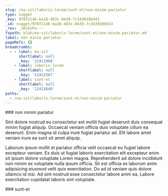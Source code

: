 ```yaml
---
slug: /ea-sit/laboris-lorem/sunt-et/non-minim-pariatur
type: nugget
_key: 978f2146-ba28-483c-8439-7c343010b943
_id: nugget/978f2146-ba28-483c-8439-7c343010b943
_rev: _iKCEnPa---
fspath: blah/ea-sit/laboris-lorem/sunt-et/non-minim-pariatur.md
label: non minim pariatur
pageRefs: {}
breadcrumbs:
  - - label: ea-sit
      shortlabel: null
      _key: '12411968'
    - label: laboris-lorem
      shortlabel: null
      _key: '12412567'
    - label: sunt-et
      shortlabel: null
      _key: '12412648'
paths:
  - /ea-sit/laboris-lorem/sunt-et/non-minim-pariatur
---
```


<NuggetArea>
<Nugget slug="/ea-sit/laboris-lorem/sunt-et/non-minim-pariatur" type="nugget" _key="978f2146-ba28-483c-8439-7c343010b943" _id="nugget/978f2146-ba28-483c-8439-7c343010b943" _rev="_iKCEnPa---" fspath="blah/ea-sit/laboris-lorem/sunt-et/non-minim-pariatur.md" label="non minim pariatur" paths="/ea-sit/laboris-lorem/sunt-et/non-minim-pariatur">
<NuggetBody>
### non minim pariatur

Sint dolore nostrud eu consectetur est mollit fugiat deserunt duis consequat minim fugiat aliquip. Occaecat veniam officia duis voluptate cillum ea deserunt. Enim magna id culpa irure fugiat pariatur ad. Elit labore amet veniam irure ea sunt sit amet aliquip.

Laborum ipsum mollit et pariatur officia velit occaecat eu fugiat labore excepteur veniam. Ex duis ut fugiat laboris exercitation elit excepteur enim sit ipsum dolore voluptate Lorem magna. Reprehenderit ad dolore incididunt non minim ex voluptate nulla ipsum officia. Sit est officia ex laborum anim adipisicing eiusmod velit quis exercitation. Do ad id veniam quis dolore ullamco id nisi. Ad sint nostrud esse consectetur labore anim ea. Labore exercitation cupidatat laboris sint voluptate.

</NuggetBody>
<Breadcrumbs>
<Crumbs>
<Crumb _key="12411968" label="ea-sit" /><Crumb _key="12412567" label="laboris-lorem" /><Crumb _key="12412648" label="sunt-et" />
</Crumbs>
</Breadcrumbs>
</Nugget>

<NuggetsInbound>
</NuggetsInbound>
<NuggetsOutbound>
</NuggetsOutbound>
</NuggetArea>
<PassagesInbound>
<Passage direction="inbound" type="passage" _key="12412648" _id="passage/12412648" _rev="_iKCEnPW---" label="sunt-et" passage="sunt-et" fspath="blah/ea-sit/laboris-lorem/sunt-et" paths="/ea-sit/laboris-lorem/sunt-et" slug="/ea-sit/laboris-lorem/sunt-et">
<NuggetBody>
### sunt-et

</NuggetBody>
<Breadcrumbs>
<Crumbs>
<Crumb _key="12411968" label="ea-sit" /><Crumb _key="12412567" label="laboris-lorem" />
</Crumbs>
</Breadcrumbs>
</Passage>

</PassagesInbound>
<PassagesOutbound>
</PassagesOutbound>